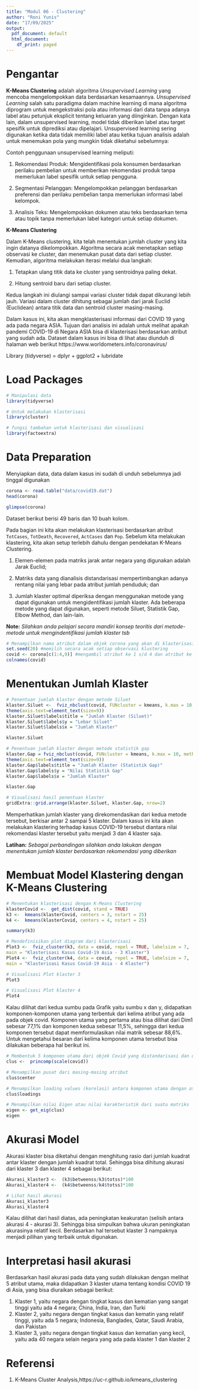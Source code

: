 ```yaml
---
title: "Modul 06 - Clustering"
author: "Roni Yunis"
date: "17/09/2025"
output:
  pdf_document: default
  html_document:
    df_print: paged
---
```


# Pengantar

**K-Means Clustering** adalah algoritma *Unsupervised Learning* yang mencoba mengelompokkan data berdasarkan kesamaannya. *Unsupervised Learning* salah satu paradigma dalam machine learning di mana algoritma diprogram untuk mengekstraksi pola atau informasi dari data tanpa adanya label atau petunjuk eksplicit tentang keluaran yang diinginkan. Dengan kata lain, dalam unsupervised learning, model tidak diberikan label atau target spesifik untuk diprediksi atau dipelajari. Unsupervised learning sering digunakan ketika data tidak memiliki label atau ketika tujuan analisis adalah untuk menemukan pola yang mungkin tidak diketahui sebelumnya:

Contoh penggunaan unsupervised learning meliputi:

1. Rekomendasi Produk: Mengidentifikasi pola konsumen berdasarkan perilaku pembelian untuk memberikan rekomendasi produk tanpa memerlukan label spesifik untuk setiap pengguna.

2. Segmentasi Pelanggan: Mengelompokkan pelanggan berdasarkan preferensi dan perilaku pembelian tanpa memerlukan informasi label kelompok.

3. Analisis Teks: Mengelompokkan dokumen atau teks berdasarkan tema atau topik tanpa memerlukan label kategori untuk setiap dokumen.

**K-Means Clustering**

Dalam K-Means clustering, kita telah menentukan jumlah cluster yang kita ingin datanya dikelompokkan. Algoritma secara acak menetapkan setiap observasi ke cluster, dan menemukan pusat data dari setiap cluster. Kemudian, algoritma melakukan iterasi melalui dua langkah:

1. Tetapkan ulang titik data ke cluster yang sentroidnya paling dekat.

2. Hitung sentroid baru dari setiap cluster.

Kedua langkah ini diulangi sampai variasi cluster tidak dapat dikurangi lebih jauh. Variasi dalam cluster dihitung sebagai jumlah dari jarak Euclid (Euclidean) antara titik data dan sentroid cluster masing-masing.

Dalam kasus ini, kita akan mengklasterisasi informasi dari COVID 19 yang ada pada negara ASIA. Tujuan dari analisis ini adalah untuk melihat apakah pandemi COVID-19 di Negara ASIA bisa di klasterisasi berdasarkan atribut yang sudah ada. Dataset dalam kasus ini bisa di lihat atau diunduh di halaman web berikut https://www.worldometers.info/coronavirus/

Library (tidyverse)  = dplyr + ggplot2 + lubridate


# Load Packages

```r
# Manipulasi data
library(tidyverse)

# Untuk melakukan klasterisasi
library(cluster)

# fungsi tambahan untuk klasterisasi dan visualisasi
library(factoextra)

```

# Data Preparation
Menyiapkan data, data dalam kasus ini sudah di unduh sebelumnya jadi tinggal digunakan

```r
corona <- read.table("data/covid19.dat")
head(corona)
```

```r
glimpse(corona)
```

Dataset berikut berisi 49 baris dan 10 buah kolom. 

Pada bagian ini kita akan melakukan klasterisasi berdasarkan atribut `TotCases`, `TotDeath`, `Recovered`,
`ActCases` dan `Pop`. Sebelum kita melakukan klastering, kita akan setup terlebih dahulu dengan pendekatan K-Means Clustering.

1. Elemen-elemen pada matriks jarak antar negara yang digunakan adalah Jarak Euclid;

2. Matriks data yang dianalisis distandarisasi mempertimbangkan adanya rentang nilai yang lebar pada atribut jumlah penduduk; dan

3. Jumlah klaster optimal diperiksa dengan menggunakan metode yang dapat digunakan untuk mengidentifikasi jumlah klaster. Ada beberapa metode yang dapat digunakan, seperti metode Siluet, Statistik Gap, Elbow Method, dan lain-lain. 

**Note:** *Silahkan anda pelajari secara mandiri konsep teoritis dari metode-metode untuk mengindentifikasi jumlah klaster tsb*

```r
# Menampilkan nama atribut dalam objek corona yang akan di klasterisasi
set.seed(20) #memilih secara acak setiap observasi klustering
covid <- corona[c(1:4,9)] #mengambil atribut ke 1 s/d 4 dan atribut ke 9 (total ada 5 atribut)
colnames(covid)
```
# Menentukan Jumlah Klaster

```r
# Penentuan jumlah klaster dengan metode Siluet
klaster.Siluet <-  fviz_nbclust(covid, FUNcluster = kmeans, k.max = 10, method = "silhouette") +
theme(axis.text=element_text(size=9))
klaster.Siluet$labels$title = "Jumlah Klaster (Siluet)"
klaster.Siluet$labels$y = "Lebar Siluet"
klaster.Siluet$labels$x = "Jumlah Klaster"
```

```r
klaster.Siluet
```


```r
# Penentuan jumlah klaster dengan metode statistik gap
klaster.Gap = fviz_nbclust(covid, FUNcluster = kmeans, k.max = 10, method = "gap_stat") +
theme(axis.text=element_text(size=9))
klaster.Gap$labels$title = "Jumlah Klaster (Statistik Gap)"
klaster.Gap$labels$y = "Nilai Statistik Gap"
klaster.Gap$labels$x = "Jumlah Klaster"
```
```r
klaster.Gap
```


```r
# Visualisasi hasil penentuan klaster
gridExtra::grid.arrange(klaster.Siluet, klaster.Gap, nrow=2)
```
Memperhatikan jumlah klaster yang direkomendasikan dari kedua metode tersebut, berkisar antar 2 sampai 5 klaster. Dalam kasus ini kita akan melakukan klastering terhadap kasus COVID-19 tersebut diantara nilai rekomendasi klaster tersebut yaitu menjadi 3 dan 4 klaster saja.

**Latihan:** *Sebagai perbandingan silahkan anda lakukan dengan menentukan jumlah klaster berdasarkan rekomendasi yang diberikan*

# Membuat Model Klastering dengan K-Means Clustering

```r
# Menentukan klasterisasi dengan K-Means Clustering
klasterCovid <-  get_dist(covid, stand = TRUE)
k3 <-  kmeans(klasterCovid, centers = 3, nstart = 25)
k4 <-  kmeans(klasterCovid, centers = 4, nstart = 25)
```

```r
summary(k3)
```



```r
# Mendefinisikan plot diagram dari klasterisasi
Plot3 <-  fviz_cluster(k3, data = covid, repel = TRUE, labelsize = 7,
main = "Klasterisasi Kasus Covid-19 Asia - 3 Klaster")
Plot4 <-  fviz_cluster(k4, data = covid, repel = TRUE, labelsize = 7,
main = "Klasterisasi Kasus Covid-19 Asia - 4 Klaster")
```

```r
# Visualisasi Plot klaster 3
Plot3
```

```r
# Visualisasi Plot klaster 4
Plot4
```

Kalau dilihat dari kedua sumbu pada Grafik yaitu sumbu x dan y, didapatkan komponen-komponen utama yang terbentuk dari kelima atribut yang ada pada objek covid. Komponen utama yang pertama atau bisa dilihat dari Dim1 sebesar 77,1% dan komponen kedua sebesar 11,5%, sehingga dari kedua komponen tersebut dapat memformulasikan nilai matrik sebesar 88,6%. Untuk mengetahui besaran dari kelima komponen utama tersebut bisa dilakukan beberapa hal berikut ini.

```r
# Membentuk 5 komponen utama dari objek Covid yang distandarisasi dan disimpan pada objek clus dengan menggunakan fungsi `princomp()`
clus <-  princomp(scale(covid))

# Menampilkan pusat dari masing-masing atribut
clus$center 
```

```r
# Menampilkan loading values (korelasi) antara komponen utama dengan atribut asal
clus$loadings 
```

```r
# Menampilkan nilai Eigen atau nilai karakteristik dari suatu matriks
eigen <- get_eig(clus)
eigen
```

# Akurasi Model

Akurasi klaster bisa diketahui dengan menghitung rasio dari jumlah kuadrat antar klaster dengan
jumlah kuadrat total. Sehingga bisa dihitung akurasi dari klaster 3 dan klaster 4 sebagai berikut:
```r
Akurasi_klaster3 <-  (k3$betweenss/k3$totss)*100
Akurasi_klaster4 <-  (k4$betweenss/k4$totss)*100
```

```r
# Lihat hasil akurasi
Akurasi_klaster3
Akurasi_klaster4
```
Kalau dilihat dari hasil diatas, ada peningkatan keakuratan (selisih antara akurasi 4 - akurasi 3). Sehingga bisa simpulkan bahwa ukuran peningkatan akurasinya relatif kecil. Berdasarkan hal tersebut klaster 3 nampaknya menjadi pilihan yang terbaik untuk digunakan.

# Interpretasi hasil akurasi

Berdasarkan hasil akurasi pada data yang sudah dilakukan dengan melihat 5 atribut utama, maka didapatkan 3 klaster utama tentang kondisi COVID 19 di Asia, yang bisa diuraikan sebagai berikut:

1. Klaster 1, yaitu negara dengan tingkat kasus dan kematian yang sangat tinggi yaitu ada 4 negara; China, India, Iran, dan Turki
2. Klaster 2, yaitu negara dengan tingkat kasus dan kematin yang relatif tinggi, yaitu ada 5 negara; Indonesia, Banglades, Qatar, Saudi Arabia, dan Pakistan
3. Klaster 3, yaitu negara dengan tingkat kasus dan kematian yang kecil, yaitu ada 40 negara selain negara yang ada pada klaster 1 dan klaster 2

# Referensi

1. K-Means Cluster Analysis,https://uc-r.github.io/kmeans_clustering

